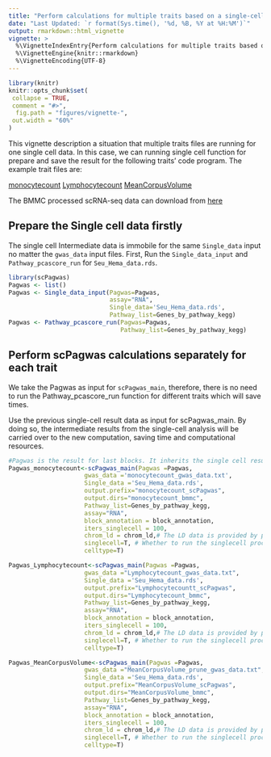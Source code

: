 ```yaml
---
title: "Perform calculations for multiple traits based on a single-cell dataset"
date: "Last Updated: `r format(Sys.time(), '%d, %B, %Y at %H:%M')`"
output: rmarkdown::html_vignette
vignette: >
  %\VignetteIndexEntry{Perform calculations for multiple traits based on a single-cell dataset.}
  %\VignetteEngine{knitr::rmarkdown}
  %\VignetteEncoding{UTF-8}
---
```


```r
library(knitr)
knitr::opts_chunk$set(
 collapse = TRUE,
 comment = "#>",
  fig.path = "figures/vignette-",
 out.width = "60%"
)
```

This vignette description a situation that multiple traits files are running for one single cell data. In this case, we can running single cell function for prepare and save the result for the following traits' code program. 
The example trait files are:

[monocytecount](https://1drv.ms/t/s!As-aKqXDnDUHi6sx7Hqblj2Sgl7P8w?e=cb5Ihf)
[Lymphocytecount](https://1drv.ms/t/s!As-aKqXDnDUHi9ouhlmLkzI2NZFR2Q?e=bSnwSQ)
[MeanCorpusVolume](https://1drv.ms/t/s!As-aKqXDnDUHi9ovb0Z5RpBtH4y3CA?e=BKyCa3)

The BMMC processed scRNA-seq data can download from [here](https://1drv.ms/u/s!As-aKqXDnDUHi9pNciEgQFbe-AHgLw?e=4JiHRw)

## Prepare the Single cell data firstly 

The single cell Intermediate data is immobile for the same `Single_data` input no matter the `gwas_data` input files. 
First, Run the `Single_data_input` and `Pathway_pcascore_run` for `Seu_Hema_data.rds`.

```r
library(scPagwas)
Pagwas <- list()
Pagwas <- Single_data_input(Pagwas=Pagwas,
                            assay="RNA",
                            Single_data='Seu_Hema_data.rds',
                            Pathway_list=Genes_by_pathway_kegg)
Pagwas <- Pathway_pcascore_run(Pagwas=Pagwas,
                               Pathway_list=Genes_by_pathway_kegg)
```

## Perform scPagwas calculations separately for each trait 

We take the Pagwas as input for `scPagwas_main`, therefore, there is no need to run the Pathway_pcascore_run function for different traits which will save times. 

Use the previous single-cell result data as input for scPagwas_main. By doing so, the intermediate results from the single-cell analysis will be carried over to the new computation, saving time and computational resources.

```r
#Pagwas is the result for last blocks. It inherits the single cell result in the previous result
Pagwas_monocytecount<-scPagwas_main(Pagwas =Pagwas,
                     gwas_data ='monocytecount_gwas_data.txt',
                     Single_data ='Seu_Hema_data.rds',
                     output.prefix="monocytecount_scPagwas",
                     output.dirs="monocytecount_bmmc",
                     Pathway_list=Genes_by_pathway_kegg,
                     assay="RNA",
                     block_annotation = block_annotation,
                     iters_singlecell = 100,
                     chrom_ld = chrom_ld,# The LD data is provided by package.
                     singlecell=T, # Whether to run the singlecell process.
                     celltype=T)

Pagwas_Lymphocytecount<-scPagwas_main(Pagwas =Pagwas,
                     gwas_data ="Lymphocytecount_gwas_data.txt",
                     Single_data ='Seu_Hema_data.rds',
                     output.prefix="Lymphocytecountt_scPagwas",
                     output.dirs="Lymphocytecount_bmmc",
                     Pathway_list=Genes_by_pathway_kegg,
                     assay="RNA",
                     block_annotation = block_annotation,
                     iters_singlecell = 100,
                     chrom_ld = chrom_ld,# The LD data is provided by package.
                     singlecell=T, # Whether to run the singlecell process.
                     celltype=T)

Pagwas_MeanCorpusVolume<-scPagwas_main(Pagwas =Pagwas,
                     gwas_data ="MeanCorpusVolume_prune_gwas_data.txt",
                     Single_data ='Seu_Hema_data.rds',
                     output.prefix="MeanCorpusVolume_scPagwas",
                     output.dirs="MeanCorpusVolume_bmmc",
                     Pathway_list=Genes_by_pathway_kegg,
                     assay="RNA",
                     block_annotation = block_annotation,
                     iters_singlecell = 100,
                     chrom_ld = chrom_ld,# The LD data is provided by package.
                     singlecell=T, # Whether to run the singlecell process.
                     celltype=T)
```

